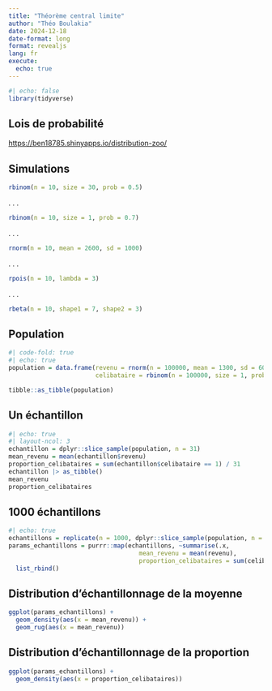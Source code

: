 ```yaml
---
title: "Théorème central limite"
author: "Théo Boulakia"
date: 2024-12-18
date-format: long
format: revealjs
lang: fr
execute: 
  echo: true
---
```


```r
#| echo: false
library(tidyverse)
```

## Lois de probabilité

[https://ben18785.shinyapps.io/distribution-zoo/](https://ben18785.shinyapps.io/distribution-zoo/)

## Simulations

```r
rbinom(n = 10, size = 30, prob = 0.5)
```

. . . 

```r
rbinom(n = 10, size = 1, prob = 0.7)
```

. . . 

```r
rnorm(n = 10, mean = 2600, sd = 1000)
```

. . . 

```r
rpois(n = 10, lambda = 3)
```

. . . 

```r
rbeta(n = 10, shape1 = 7, shape2 = 3)
```

## Population

```r
#| code-fold: true
#| echo: true
population = data.frame(revenu = rnorm(n = 100000, mean = 1300, sd = 600),
                        celibataire = rbinom(n = 100000, size = 1, prob = 0.35))
```

```r
tibble::as_tibble(population)
```

## Un échantillon

```r
#| echo: true
#| layout-ncol: 3
echantillon = dplyr::slice_sample(population, n = 31)
mean_revenu = mean(echantillon$revenu)
proportion_celibataires = sum(echantillon$celibataire == 1) / 31
echantillon |> as_tibble()
mean_revenu
proportion_celibataires
```

## 1000 échantillons

```r
#| echo: true
echantillons = replicate(n = 1000, dplyr::slice_sample(population, n = 31), simplify = FALSE)
params_echantillons = purrr::map(echantillons, ~summarise(.x, 
                                    mean_revenu = mean(revenu),
                                    proportion_celibataires = sum(celibataire == 1) / 31)) |> 
  list_rbind()
```

## Distribution d'échantillonnage de la moyenne

```r
ggplot(params_echantillons) +
  geom_density(aes(x = mean_revenu)) +
  geom_rug(aes(x = mean_revenu))
```

## Distribution d'échantillonnage de la proportion

```r
ggplot(params_echantillons) +
  geom_density(aes(x = proportion_celibataires))
```

